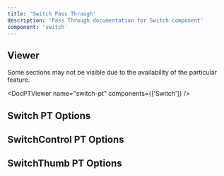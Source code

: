 ```yaml
---
title: 'Switch Pass Through'
description: 'Pass Through documentation for Switch component'
component: 'switch'
---
```


## Viewer

Some sections may not be visible due to the availability of the particular feature.

<DocPTViewer name="switch-pt" components={['Switch']} />

## Switch PT Options

<DocTable name="Switch" category="pt" />

## SwitchControl PT Options

<DocTable name="SwitchControl" category="pt" />

## SwitchThumb PT Options

<DocTable name="SwitchThumb" category="pt" />
